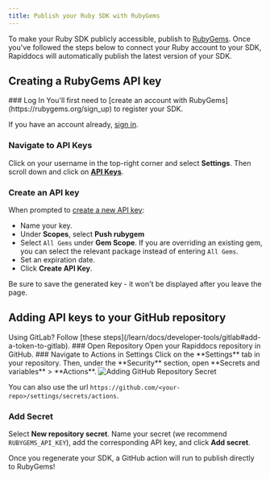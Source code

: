 ```yaml
---
title: Publish your Ruby SDK with RubyGems
---
```


To make your Ruby SDK publicly accessible, publish to [RubyGems](https://rubygems.org/). Once you've followed the steps below to connect your Ruby account to your SDK, Rapiddocs will automatically publish the latest version of your SDK.  

## Creating a RubyGems API key
<Steps>
### Log In
You'll first need to [create an account with RubyGems](https://rubygems.org/sign_up) to register your SDK. 

If you have an account already, [sign in](https://rubygems.org/sign_in). 
### Navigate to API Keys
Click on your username in the top-right corner and select **Settings**. Then scroll down and click on [**API Keys**](https://rubygems.org/profile/api_keys).  
### Create an API key
When prompted to [create a new API key](https://rubygems.org/profile/api_keys/new):
- Name your key. 
- Under **Scopes**, select **Push rubygem**
- Select `All Gems` under **Gem Scope**. 
  <Tip title="Replacing an existing gem">
    If you are overriding an existing gem, you can select the relevant package instead of entering `All Gems`. 
  </Tip>
- Set an expiration date. 
- Click **Create API Key**. 

<Note title='Save your API key'>
Be sure to save the generated key - it won't be displayed after you leave the page. 
</Note>
</Steps>

## Adding API keys to your GitHub repository
<Info>
Using GitLab? Follow [these steps](/learn/docs/developer-tools/gitlab#add-a-token-to-gitlab). 
</Info>
<Steps>
### Open Repository
Open your Rapiddocs repository in GitHub.
### Navigate to Actions in Settings
Click on the **Settings** tab in your repository. Then, under the **Security** section, open **Secrets and variables** > **Actions**. 

<Frame>
<img src="github-secret.png" alt="Adding GitHub Repository Secret" />
</Frame>

You can also use the url `https://github.com/<your-repo>/settings/secrets/actions`.
### Add Secret
Select **New repository secret**. Name your secret (we recommend `RUBYGEMS_API_KEY`), add the corresponding API key, and click **Add secret**. 
</Steps>

Once you regenerate your SDK, a GitHub action will run to publish directly to RubyGems!